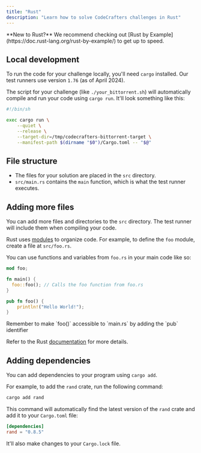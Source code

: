 ```yaml
---
title: "Rust"
description: "Learn how to solve CodeCrafters challenges in Rust"
---
```


<Note>
  **New to Rust?** We recommend checking out [Rust by
  Example](https://doc.rust-lang.org/rust-by-example/) to get up to speed.
</Note>

## Local development

To run the code for your challenge locally, you'll need `cargo` installed. Our test runners use version `1.76` (as of April 2024).

The script for your challenge (like `./your_bittorrent.sh`) will automatically compile and run your code using `cargo run`. It'll
look something like this:

```sh
#!/bin/sh

exec cargo run \
    --quiet \
    --release \
    --target-dir=/tmp/codecrafters-bittorrent-target \
    --manifest-path $(dirname "$0")/Cargo.toml -- "$@"
```

## File structure

- The files for your solution are placed in the `src` directory.
- `src/main.rs` contains the `main` function, which is what the test runner executes.

## Adding more files

You can add more files and directories to the `src` directory. The test runner will include them when compiling your code.

Rust uses [modules](https://doc.rust-lang.org/rust-by-example/mod.html) to organize code. For example, to define the `foo` module, create a file at `src/foo.rs`.

You can use functions and variables from `foo.rs` in your main code like so:
<CodeGroup>

```Rust src/main.rs
mod foo;

fn main() {
  foo::foo(); // Calls the foo function from foo.rs
}
```

```Rust src/foo.rs
pub fn foo() {
    println!("Hello World!");
}
```

</CodeGroup>

<Note>
  Remember to make `foo()` accessible to `main.rs` by adding the `pub`
  identifier
</Note>

Refer to the Rust [documentation](https://doc.rust-lang.org/book/ch07-05-separating-modules-into-different-files.html) for more details.

## Adding dependencies

You can add dependencies to your program using `cargo add`.

For example, to add the `rand` crate, run the following command:

```bash
cargo add rand
```

This command will automatically find the latest version of the `rand` crate and add it to your `Cargo.toml` file:

```toml
[dependencies]
rand = "0.8.5"
```

It'll also make changes to your `Cargo.lock` file.
